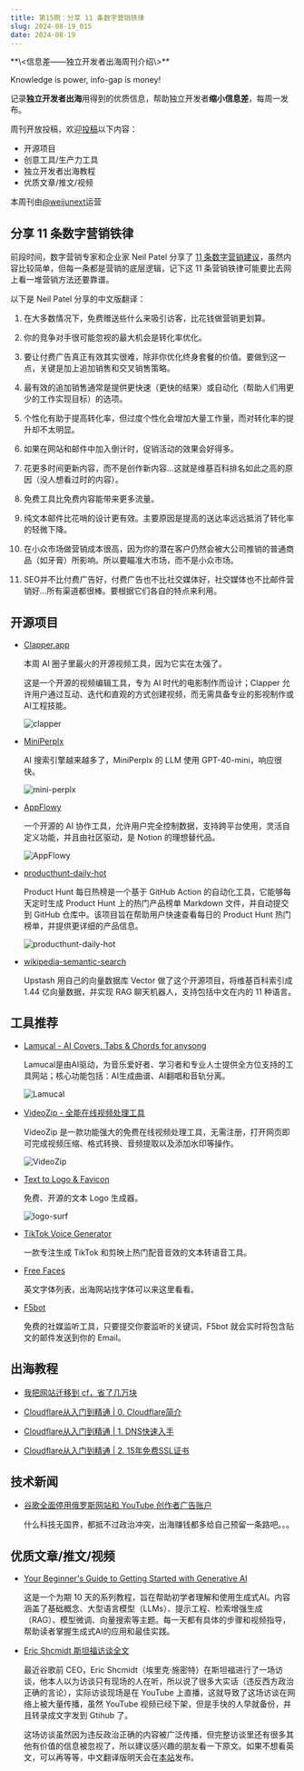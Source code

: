 ```yaml
---
title: 第15期：分享 11 条数字营销铁律
slug: 2024-08-19_015
date: 2024-08-19
---
```


<Aside>
**\<信息差——独立开发者出海周刊介绍\>**

Knowledge is power, info-gap is money!

记录**独立开发者出海**用得到的优质信息，帮助独立开发者**缩小信息差**，每周一发布。

周刊开放投稿，欢迎[投稿](https://github.com/weijunext/gapis.money/issues)以下内容：
- 开源项目
- 创意工具/生产力工具
- 独立开发者出海教程
- 优质文章/推文/视频

本周刊由[@weijunext](https://x.com/intent/follow?screen_name=weijunext)运营
</Aside>

## 分享 11 条数字营销铁律

前段时间，数字营销专家和企业家 Neil Patel 分享了 [11 条数字营销建议](https://x.com/neilpatel/status/1792414664019878243)，虽然内容比较简单，但每一条都是营销的底层逻辑，记下这 11 条营销铁律可能要比去网上看一堆营销方法还要靠谱。

以下是 Neil Patel 分享的中文版翻译：

  1. 在大多数情况下，免费赠送些什么来吸引访客，比花钱做营销更划算。

  2. 你的竞争对手很可能忽视的最大机会是转化率优化。

  3. 要让付费广告真正有效其实很难，除非你优化终身套餐的价值。要做到这一点，关键是加上追加销售和交叉销售策略。

  4. 最有效的追加销售通常是提供更快速（更快的结果）或自动化（帮助人们用更少的工作实现目标）的选项。

  5. 个性化有助于提高转化率，但过度个性化会增加大量工作量，而对转化率的提升却不太明显。

  6. 如果在网站和邮件中加入倒计时，促销活动的效果会好得多。

  7. 花更多时间更新内容，而不是创作新内容...这就是维基百科排名如此之高的原因（没人想看过时的内容）。

  8. 免费工具比免费内容能带来更多流量。

  9. 纯文本邮件比花哨的设计更有效。主要原因是提高的送达率远远抵消了转化率的轻微下降。

  10. 在小众市场做营销成本很高，因为你的潜在客户仍然会被大公司推销的普通商品（如牙膏）所影响。所以要瞄准大市场，而不是小众市场。

  11. SEO并不比付费广告好，付费广告也不比社交媒体好，社交媒体也不比邮件营销好...所有渠道都很棒。要根据它们各自的特点来利用。

## 开源项目

- [Clapper.app](https://github.com/jbilcke-hf/clapper)

  本周 AI 圈子里最火的开源视频工具，因为它实在太强了。
  
  这是一个开源的视频编辑工具，专为 AI 时代的电影制作而设计；Clapper 允许用户通过互动、迭代和直观的方式创建视频，而无需具备专业的影视制作或AI工程技能。

  ![clapper](/assets/015/clapper.webp)

- [MiniPerplx](https://github.com/zaidmukaddam/miniperplx)

  AI 搜索引擎越来越多了，MiniPerplx 的 LLM 使用 GPT-40-mini，响应很快。

  ![mini-perplx](/assets/015/mini-perplx.webp)

- [AppFlowy](https://github.com/AppFlowy-IO/AppFlowy)

  一个开源的 AI 协作工具，允许用户完全控制数据，支持跨平台使用，灵活自定义功能，并且由社区驱动，是 Notion 的理想替代品。

  ![AppFlowy](/assets/015/app-flowy.webp)

- [producthunt-daily-hot](https://github.com/ViggoZ/producthunt-daily-hot)

  Product Hunt 每日热榜是一个基于 GitHub Action 的自动化工具，它能够每天定时生成 Product Hunt 上的热门产品榜单 Markdown 文件，并自动提交到 GitHub 仓库中。该项目旨在帮助用户快速查看每日的 Product Hunt 热门榜单，并提供更详细的产品信息。

  ![producthunt-daily-hot](/assets/015/producthunt-daily-hot.gif)

- [wikipedia-semantic-search](https://github.com/upstash/wikipedia-semantic-search)

  Upstash 用自己的向量数据库 Vector 做了这个开源项目，将维基百科索引成 1.44 亿向量数据，并实现 RAG 聊天机器人，支持包括中文在内的 11 种语言。


## 工具推荐

- [Lamucal - AI Covers, Tabs & Chords for anysong](https://lamucal.com/)

  Lamucal是由AI驱动，为音乐爱好者、学习者和专业人士提供全方位支持的工具网站；核心功能包括：AI生成曲谱、AI翻唱和音轨分离。

  ![Lamucal](/assets/015/lamucal.webp)

- [VideoZip - 全能在线视频处理工具](https://www.videozip.online/)

  VideoZip 是一款功能强大的免费在线视频处理工具，无需注册，打开网页即可完成视频压缩、格式转换、音频提取以及添加水印等操作。

  ![VideoZip](/assets/015/video-zip.webp)

- [Text to Logo & Favicon](https://www.logo.surf/)

  免费、开源的文本 Logo 生成器。

  ![logo-surf](/assets/015/logo-surf.webp)

- [TikTok Voice Generator](https://tiktokvoice.net/)

  一款专注生成 TikTok 和剪映上热门配音音效的文本转语音工具。

- [Free Faces](https://www.freefaces.gallery/)

  英文字体列表，出海网站找字体可以来这里看看。

- [F5bot](https://f5bot.com/)

  免费的社媒监听工具，只要提交你要监听的关键词，F5bot 就会实时将包含贴文的邮件发送到你的 Email。


## 出海教程

- [我把网站迁移到 cf，省了几万块](https://mp.weixin.qq.com/s/ZuWCpIEV3m14nGXjuxXLJw)

- [Cloudflare从入门到精通 | 0. Cloudflare简介](https://mp.weixin.qq.com/s/2xi9Qv8t3V66BgxuNYT93A)

- [Cloudflare从入门到精通 | 1. DNS快速入手](https://mp.weixin.qq.com/s/w8Zh2UvRAlOd8OgnIJhelQ)

- [Cloudflare从入门到精通 | 2. 15年免费SSL证书](https://mp.weixin.qq.com/s/1xtoTfcemV7AJhbOK5LeZg)


## 技术新闻

- [谷歌全面停用俄罗斯网站和 YouTube 创作者广告账户](https://www.landiannews.com/archives/105371.html)

  什么科技无国界，都抵不过政治冲突，出海赚钱都多给自己预留一条路吧。。。


## 优质文章/推文/视频

- [Your Beginner's Guide to Getting Started with Generative AI](https://www.thecloudgirl.dev/blog/10-days-of-genai-your-beginners-guide-to-getting-started-with-generative-ai)

  这是一个为期 10 天的系列教程，旨在帮助初学者理解和使用生成式AI。内容涵盖了基础概念、大型语言模型（LLMs）、提示工程、检索增强生成（RAG）、模型微调、向量搜索等主题。每一天都有具体的步骤和视频指导，帮助读者掌握生成式AI的应用和最佳实践。

- [Eric Shcmidt 斯坦福访谈全文](https://github.com/ociubotaru/transcripts/blob/7a1a31b5ea712748c7e374f94376166c6d71ae05/Stanford_ECON295%E2%A7%B8CS323_I_2024_I_The_Age_of_AI%2C_Eric_Schmidt.txt)

  最近谷歌前 CEO，Eric Shcmidt（埃里克·施密特）在斯坦福进行了一场访谈，他本人以为访谈只有现场的人在听，所以说了很多大实话（违反西方政治正确的言论），实际访谈现场是在 YouTube 上直播，这就导致了这场访谈在网络上被大量传播，虽然 YouTube 视频已经下架，但是手快的人早就备份，并且转录成文字发到 Gtihub 了。
  
  这场访谈虽然因为违反政治正确的内容被广泛传播，但完整访谈里还有很多其他有价值的信息被忽视了，所以建议感兴趣的朋友看一下原文。如果不想看英文，可以再等等，中文翻译版明天会在[本站](https://gapis.money/blogs)发布。

